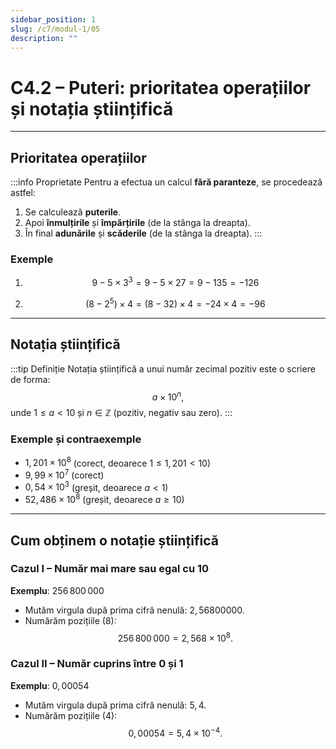 ```yaml
---
sidebar_position: 1
slug: /c7/modul-1/05
description: ""
---
```


# C4.2 – Puteri: prioritatea operațiilor și notația științifică

---

## Prioritatea operațiilor

:::info Proprietate
Pentru a efectua un calcul **fără paranteze**, se procedează astfel:

1. Se calculează **puterile**.
2. Apoi **înmulțirile** și **împărțirile** (de la stânga la dreapta).
3. În final **adunările** și **scăderile** (de la stânga la dreapta).
:::

### Exemple

1.  
   $$
   9 - 5 \times 3^3
   = 9 - 5 \times 27
   = 9 - 135
   = -126
   $$

2.  
   $$
   (8 - 2^5) \times 4
   = (8 - 32) \times 4
   = -24 \times 4
   = -96
   $$

---

## Notația științifică

:::tip Definiție
Notația științifică a unui număr zecimal pozitiv este o scriere de forma:
$$
a \times 10^n,
$$
unde $1 \le a < 10$ și $n \in \mathbb{Z}$ (pozitiv, negativ sau zero).
:::

### Exemple și contraexemple

- $1{,}201 \times 10^8$ (corect, deoarece $1 \le 1{,}201 < 10$)
- $9{,}99 \times 10^7$ (corect)
- $0{,}54 \times 10^3$ (greșit, deoarece $a < 1$)
- $52{,}486 \times 10^8$ (greșit, deoarece $a \ge 10$)

---

## Cum obținem o notație științifică

### Cazul I – Număr mai mare sau egal cu 10

**Exemplu**: $256\,800\,000$  
- Mutăm virgula după prima cifră nenulă: $2{,}56800000$.  
- Numărăm pozițiile (8):  
  $$
  256\,800\,000 = 2{,}568 \times 10^8.
  $$

### Cazul II – Număr cuprins între 0 și 1

**Exemplu**: $0{,}00054$  
- Mutăm virgula după prima cifră nenulă: $5{,}4$.  
- Numărăm pozițiile (4):  
  $$
  0{,}00054 = 5{,}4 \times 10^{-4}.
  $$
